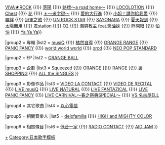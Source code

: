 {{Navbox Musical artist
|name = ORANGE RANGE
|background = #F58220; Color:#000000;
|title = [[橘子新乐园]]（ORANGE RANGE）
|above = '''HIROKI'''（主唱） - '''YAMATO'''（主唱） - '''RYO'''（主唱） - '''NAOTO'''（吉他） -  '''YOH'''（电贝斯）<br />前成員：'''[[北尾一人|KATCHAN]]'''（鼓手）

|group1 = 單曲
|list1 = {{Navbox Musical artist|child
| group1 = 地下时期
| list1 = [[路標/Midnight Gage|路標／Midnight Gage]]

| group2 =出道后
| list2 = [[KIRIKIRIMAI]] {{!}} [[上海HONEY]] {{!}} [[VIVA★ROCK]] {{!}} [[落陽 (單曲)|落陽]] {{!}} [[路標～a road home～]] {{!}} [[LOCOLOTION]] {{!}} [[Chest (單曲)|Chest]] {{!}} [[花 (橘子新樂園單曲)|花]] {{!}} [[＊～米字键～]] {{!}} [[愛的大行進]] {{!}} [[小姐！請你給我愛]] {{!}} [[羈絆 (橘子新樂園單曲)|羈絆]] {{!}} [[冠軍之歌]] {{!}} [[UN ROCK STAR]] {{!}} [[SAYONARA (橘子新樂園單曲)|SAYONARA]] {{!}} [[夏天報到]] {{!}} [[太陽無用]] {{!}} [[君station]] {{!}} [[O2 (橘子新樂園單曲)|O2]] {{!}} [[潮男教主 feat.醬油妹]] {{!}} [[睜開眼]] {{!}} [[怕怕]] {{!}} [[Ya Ya Ya]]}}

|group2 = 專輯
|list2 ={{Navbox Musical artist|child
| group1 = 原创
| list1 = [[1st CONTACT]] {{!}} [[musiQ]] {{!}} [[橘然自得]] {{!}} [[ORANGE RANGE (专辑)|ORANGE RANGE]] {{!}} [[PANIC FANCY]] {{!}} [[world world world]] {{!}} [[orcd]] {{!}} [[NEO POP STANDARD]]

|group2 = EP
|list2 = [[ORANGE BALL]]

|group3 = 企劃
|list3 = [[Squeezed]] {{!}} [[ORANGE RANGE (精選輯)|ORANGE]] {{!}} [[ORANGE RANGE (精選輯)|RANGE]] {{!}} [[裏 SHOPPING]] {{!}} [[ALL the SINGLES]]
}}

|group3 = 影像作品
|list3 = [[VIDEO LA CONTACT]] {{!}} [[VIDEO DE RECITAL]] {{!}} [[LIVE musiQ ～from LIVE TOUR 005"musiQ"at MAKUHARI MESSE 2005.04.01～|LIVE musiQ]] {{!}} [[LIVE ИATURAL ～from LIVE TOUR 005"ИATURAL"at YOKOHAMA ARENA 2005.12.13～|LIVE ИATURAL]] {{!}} [[ORANGE RANGE LIVE TOUR 006～FANTAZICAL～|LIVE FANTAZICAL]] {{!}} [[ORANGE RANGE LIVE TOUR 008 ～PANIC FANCY～ AT 武道館|LIVE PANIC FANCY]] {{!}} [[ORANGE RANGE CARNIVAL～春之祭典SPECIAL～ at 埼玉超級競技場|LIVE CARNIVAL～春之祭典SPECIAL～]] {{!}} [[ORANGE RANGE world world world TOUR VS 名古屋ELL|VS 名古屋ELL]]

|group4 = 其它歌曲
|list4 = [[以心電信 (橘子新樂園歌曲)|以心電信]]

|group5 = 相關音樂人
|list5 = [[delofamilia]] {{!}} [[HIGH and MIGHTY COLOR]]

|group6 = 相關條目
|list6 = [[低音一家]] {{!}} [[ORANGE RANGE RADIO～CONTACT|RADIO CONTACT]] {{!}} [[AID JAM]]
}}<noinclude>

{{DEFAULTSORT:Orange Range}}
[[Category:橘子新樂園|+]]
[[Category:日本歌手模板]]

</noinclude>